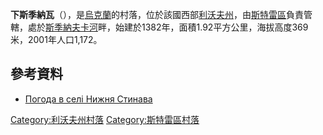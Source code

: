 {{coord|49|7|58|N|23|39|17|E|scale:100000|display=title}}

'''下斯季納瓦'''（{{lang-uk|Нижня Стинава}}），是[[烏克蘭|烏克蘭]]的村落，位於該國西部[[利沃夫州|利沃夫州]]，由[[斯特雷區|斯特雷區]]負責管轄，處於[[斯季納夫卡河|斯季納夫卡河]]畔，始建於1382年，面積1.92平方公里，海拔高度369米，2001年人口1,172。

==參考資料==
* [http://weather.in.ua/ua/l'vovskaja/16942 Погода в селі Нижня Стинава]{{Wayback|url=http://weather.in.ua/ua/l%27vovskaja/16942 |date=20201025080859 }}

{{DEFAULTSORT:Нижня Стинава}}
[[Category:利沃夫州村落|Category:利沃夫州村落]]
[[Category:斯特雷區村落|Category:斯特雷區村落]]


{{Lviv-geo-stub}}